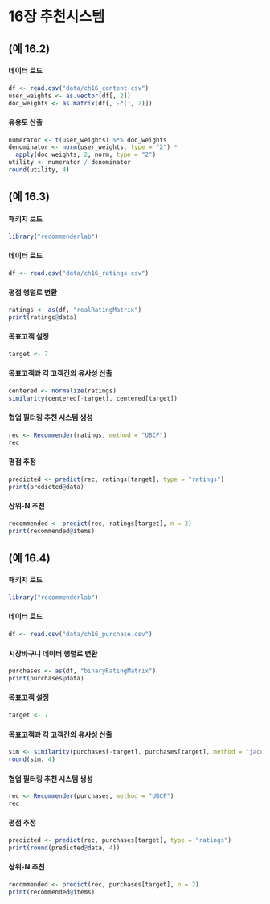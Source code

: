# 16장 추천시스템

## (예 16.2)

#### 데이터 로드

```r
df <- read.csv("data/ch16_content.csv")
user_weights <- as.vector(df[, 2])
doc_weights <- as.matrix(df[, -c(1, 2)])
```

#### 유용도 산출

```r
numerator <- t(user_weights) %*% doc_weights
denominator <- norm(user_weights, type = "2") *
  apply(doc_weights, 2, norm, type = "2")
utility <- numerator / denominator
round(utility, 4)
```


## (예 16.3)

#### 패키지 로드

```r
library("recommenderlab")
```

#### 데이터 로드

```r
df <- read.csv("data/ch16_ratings.csv")
```

#### 평점 행렬로 변환

```r
ratings <- as(df, "realRatingMatrix")
print(ratings@data)
```

#### 목표고객 설정

```r
target <- 7
```


#### 목표고객과 각 고객간의 유사성 산출

```r
centered <- normalize(ratings)
similarity(centered[-target], centered[target])
```

#### 협업 필터링 추천 시스템 생성

```r
rec <- Recommender(ratings, method = "UBCF")
rec
```

#### 평점 추정

```r
predicted <- predict(rec, ratings[target], type = "ratings")
print(predicted@data)
```

#### 상위-N 추천

```r
recommended <- predict(rec, ratings[target], n = 2)
print(recommended@items)
```



## (예 16.4)

#### 패키지 로드

```r
library("recommenderlab")
```

#### 데이터 로드

```r
df <- read.csv("data/ch16_purchase.csv")
```

#### 시장바구니 데이터 행렬로 변환

```r
purchases <- as(df, "binaryRatingMatrix")
print(purchases@data)
```

#### 목표고객 설정

```r
target <- 7
```

#### 목표고객과 각 고객간의 유사성 산출

```r
sim <- similarity(purchases[-target], purchases[target], method = "jaccard")
round(sim, 4)
```

#### 협업 필터링 추천 시스템 생성

```r
rec <- Recommender(purchases, method = "UBCF")
rec
```

#### 평점 추정

```r
predicted <- predict(rec, purchases[target], type = "ratings")
print(round(predicted@data, 4))
```

#### 상위-N 추천

```r
recommended <- predict(rec, purchases[target], n = 2)
print(recommended@items)
```



